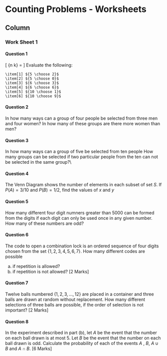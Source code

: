 Counting Problems - Worksheets {data-navmenu="Section 6"}
==================================

Column {.tabset}
-----------------------------



### Work Sheet 1


#### Question 1

\[ {n \choose k} = \frac{n!}{k! \times (n-k)!} \]
Evaluate the following:

    \item[1] ${5 \choose 2}$
    \item[2] ${5 \choose 0}$
    \item[3] ${6 \choose 3}$
    \item[4] ${6 \choose 6}$
    \item[5] ${10 \choose 1}$
    \item[6] ${10 \choose 9}$

#### Question 2

In how many ways can a group of four people be selected from three men and four women?
In how many of these groups are there more women than men?

#### Question 3

In how many ways can a group of five be selected from ten people
How many groups can be selected if two particular people from the ten can not be selected in the same group?\\

#### Question 4

The Venn Diagram shows the number of elements in each subset of set $S$.
If $P(A) = 3/10$ and $P(B) = 1/2$, find the values of $x$ and $y$

#### Question 5

 How many different four digit numners greater than 5000 can be formed from the digits \textbf{2,4,5,8,9} if each digit can only be used once in any given number. How many of these numbers are odd?

#### Question 6

The code to open a combination lock is an ordered sequence of four digits
chosen from the set $\{1, 2, 3, 4, 5, 6, 7\}$. How many different codes are possible

a.  if repetition is allowed?
b.  if repetition is not allowed? [2 Marks]

#### Question 7 

Twelve balls numbered $\{1,2,3, \ldots ,12\}$ are placed in a container and three balls
are drawn at random without replacement. How many different selections of
three balls are possible, if the order of selection is not important? [2 Marks]

#### Question 8

In the experiment described in part (b), let $A$ be the event that the number on
each ball drawn is at most 5. Let $B$ be the event that the number on each ball
drawn is odd. Calculate the probability of each of the events $A$ , $B$, $A \cup B$ and $A \cap B$. [6 Marks]

